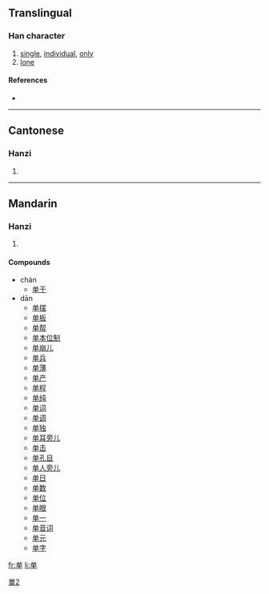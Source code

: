 {{also|單|単}}
==Translingual==

===Han character===
{{Han char|rn=24|rad=十|as=06|sn=8|four=|canj=金田十 (CWJ)}}

# [[single]], [[individual]], [[only]]
# [[lone]]

====References====
* {{Han ref|kx=0157.041|dkj=02749|hdz=10246.030|uh=5355|ud=21333}}

----

==Cantonese==

===Hanzi===
{{yue-hanzi|jyut=|y=[[daan1]]|tra=單}}

# {{defn|Cantonese}}

----

==Mandarin==

===Hanzi===
{{cmn-hanzi|tra=單|pin=[[dān]] ([[dan1]]), [[chán]] ([[chan2]]), [[shàn]] ([[shan4]])|wg=tan<sup>1</sup>}}

# {{defn|Mandarin}}

====Compounds====
* chán
** [[单于]]
* dān
** [[单摆]]
** [[单板]]
** [[单帮]]
** [[单本位制]]
** [[单崩儿]]
** [[单兵]]
** [[单薄]]
** [[单产]]
** [[单程]]
** [[单纯]]
** [[单词]]
** [[单调]]
** [[单独]]
** [[单耳旁儿]]
** [[单击]]
** [[单孔目]]
** [[单人旁儿]]
** [[单日]]
** [[单数]]
** [[单位]]
** [[单眼]]
** [[单一]]
** [[单音词]]
** [[单元]]
** [[单字]]

[[Category:CJKV characters simplified differently in Japan and China|單2]]

[[fr:单]]
[[li:单]]